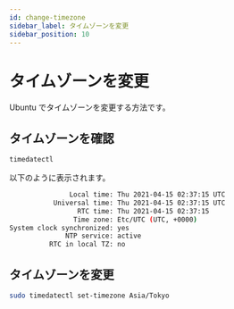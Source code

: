 ```yaml
---
id: change-timezone
sidebar_label: タイムゾーンを変更
sidebar_position: 10
---
```


# タイムゾーンを変更

Ubuntu でタイムゾーンを変更する方法です。

## タイムゾーンを確認

```bash
timedatectl
```

以下のように表示されます。

```bash
               Local time: Thu 2021-04-15 02:37:15 UTC
           Universal time: Thu 2021-04-15 02:37:15 UTC
                 RTC time: Thu 2021-04-15 02:37:15
                Time zone: Etc/UTC (UTC, +0000)
System clock synchronized: yes
              NTP service: active
          RTC in local TZ: no
```

## タイムゾーンを変更

```bash
sudo timedatectl set-timezone Asia/Tokyo
```

